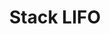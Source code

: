 ---
id: "ds_tf_easy_007"
questionType: "TRUE_FALSE"
title: "Stack LIFO"
statement: "Stacks follow the Last-In-First-Out principle."
difficulty: "EASY"
category: "Data Structures"
correctAnswer: true
explanation: "The last element added is the first to be removed."
---
